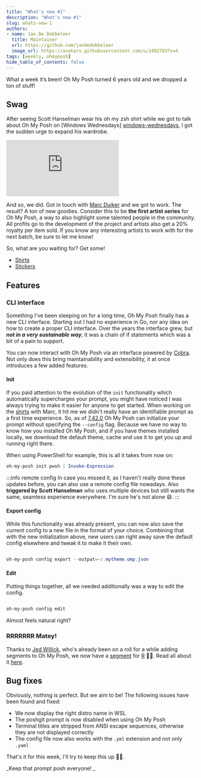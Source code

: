```yaml
---
title: "What's new #1"
description: "What's new #1"
slug: whats-new-1
authors:
- name: Jan De Dobbeleer
  title: Maintainer
  url: https://github.com/jandedobbeleer
  image_url: https://avatars.githubusercontent.com/u/2492783?v=4
tags: [weekly, ohmyposh]
hide_table_of_contents: false
---
```


What a week it’s been! Oh My Posh turned 6 years old and we dropped a ton of stuff!

<!--truncate-->
## Swag

After seeing Scott Hanselman wear his oh my zsh shirt while we got to talk about
Oh My Posh on [Windows Wednesdays] [windows-wednesdays], I got the sudden urge to expand his wardrobe.

<iframe class="youtube" src="https://www.youtube.com/embed/uO_F5W2LbSk" frameborder="0" allowfullscreen></iframe>

And so, we did. Got in touch with [Marc Duiker][marc] and we got to work. The result? A ton of new goodies.
Consider this to be **the first artist series** for Oh My Posh, a way to also highlight some talented
people in the community. All profits go to the development of the project and artists also get a 20% royalty
per item sold. If you know any interesting artists to work with for the next batch, be sure to let me know!

So, what are you waiting for? Get some!

- [Shirts][shirts]
- [Stickers][stickers]

## Features

### CLI interface

Something I've been sleeping on for a long time, Oh My Posh finally has a new CLI interface.
Starting out I had no experience in Go, nor any idea on how to create a proper CLI interface.
Over the years the interface grew, but **_not in a very sustainable way_**, it was a chain of if statements
which was a bit of a pain to support.

You can now interact with Oh My Posh via an interface powered by [Cobra][cobra]. Not only does this
bring maintainability and extensibility, it at once introduces a few added features.

#### Init

If you paid attention to the evolution of the `init` functionality which automatically supercharges
your prompt, you might have noticed I was always trying to make it easier for anyone to get started. When working on the
[shirts][shirts] with Marc, it hit me we didn't really have an identifiable prompt as a first time
experience. So, as of [7.42.0][7.42.0] Oh My Posh can initialize your prompt without specifying the
`--config` flag. Because we have no way to know how you installed Oh My Posh, and if you have themes
installed locally, we download the default theme, cache and use it to get you up and running right there.

When using PowerShell for example, this is all it takes from now on:

```powershell
oh-my-posh init pwsh | Invoke-Expression
```

:::info remote config
In case you missed it, as I haven't really done these updates before, you can also use
a remote config file nowadays. Also **triggered by Scott Hanselman** who uses multiple devices
but still wants the same, seamless experience everywhere. I'm sure he's not alone 😄.
:::

#### Export config

While this functionality was already present, you can now also save the current config to a new
file in the format of your choice. Combining that with the new initialization above, new users can
right away save the default config elsewhere and tweak it to make it their own.

```powershell

oh-my-posh config export --output=~/.mytheme.omp.json

```

#### Edit

Putting things together, all we needed additionally was a way to edit the config.

```powershell

oh-my-posh config edit

```

Almost feels natural right?

### RRRRRRR Matey!

Thanks to [Jed Willick][jed], who's already been on a roll for a while adding segments to Oh My Posh,
we now have a [segment][r-segment] for [R][r] 🏴‍☠️. Read all about it [here][r-segment].

## Bug fixes

Obviously, nothing is perfect. But we aim to be! The following issues have been found and fixed:

- We now display the right distro name in WSL
- The poshgit prompt is now disabled when using Oh My Posh
- Terminal titles are stripped from ANSI escape sequences, otherwise they are not displayed correctly
- The config file now also works with the `.yml` extension and not only `.yaml`

That's it for this week, I'll try to keep this up 🤞🏻.

_Keep that prompt posh everyone! _

[windows-wednesdays]: https://devblogs.microsoft.com/commandline/windows-wednesday/
[marc]: https://twitter.com/marcduiker
[shirts]: https://swag.ohmyposh.dev
[stickers]: https://pimpyourowndevice.com/community/
[cobra]: https://github.com/spf13/cobra
[7.42.0]: https://github.com/JanDeDobbeleer/oh-my-posh/releases/tag/v7.42.0
[jed]: https://github.com/jedwillick
[r-segment]: https://ohmyposh.dev/docs/r
[r]: https://www.r-project.org/about.html
